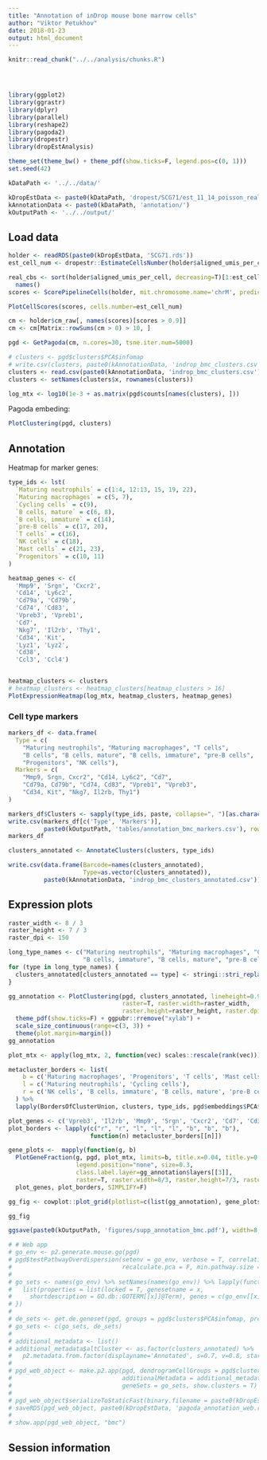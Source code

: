 ```yaml
---
title: "Annotation of inDrop mouse bone marrow cells"
author: "Viktor Petukhov"
date: 2018-01-23
output: html_document
---
```


```r
knitr::read_chunk("../../analysis/chunks.R")
```

```r
```

```r
```

```r
```

```r
library(ggplot2)
library(ggrastr)
library(dplyr)
library(parallel)
library(reshape2)
library(pagoda2)
library(dropestr)
library(dropEstAnalysis)

theme_set(theme_bw() + theme_pdf(show.ticks=F, legend.pos=c(0, 1)))
set.seed(42)

kDataPath <- '../../data/'

kDropEstData <- paste0(kDataPath, 'dropest/SCG71/est_11_14_poisson_real/')
kAnnotationData <- paste0(kDataPath, 'annotation/')
kOutputPath <- '../../output/'
```

## Load data
```r
holder <- readRDS(paste0(kDropEstData, 'SCG71.rds'))
est_cell_num <- dropestr::EstimateCellsNumber(holder$aligned_umis_per_cell)

real_cbs <- sort(holder$aligned_umis_per_cell, decreasing=T)[1:est_cell_num$expected] %>%
  names()
scores <- ScorePipelineCells(holder, mit.chromosome.name='chrM', predict.all=T)

PlotCellScores(scores, cells.number=est_cell_num)
```

```r
cm <- holder$cm_raw[, names(scores)[scores > 0.9]]
cm <- cm[Matrix::rowSums(cm > 0) > 10, ]

pgd <- GetPagoda(cm, n.cores=30, tsne.iter.num=5000)
```

```r
# clusters <- pgd$clusters$PCA$infomap
# write.csv(clusters, paste0(kAnnotationData, 'indrop_bmc_clusters.csv'))
clusters <- read.csv(paste0(kAnnotationData, 'indrop_bmc_clusters.csv'), row.names=1)
clusters <- setNames(clusters$x, rownames(clusters))

log_mtx <- log10(1e-3 + as.matrix(pgd$counts[names(clusters), ]))
```

Pagoda embeding:  
```r
PlotClustering(pgd, clusters)
```

## Annotation
Heatmap for marker genes:  
```r
type_ids <- lst(
  `Maturing neutrophils` = c(1:4, 12:13, 15, 19, 22),
  `Maturing macrophages` = c(5, 7),
  `Cycling cells` = c(9),
  `B cells, mature` = c(6, 8),
  `B cells, immature` = c(14),
  `pre-B cells` = c(17, 20),
  `T cells` = c(16),
  `NK cells` = c(18),
  `Mast cells` = c(21, 23),
  `Progenitors` = c(10, 11)
)

heatmap_genes <- c(
  'Mmp9', 'Srgn', 'Cxcr2',
  'Cd14', 'Ly6c2',
  'Cd79a', 'Cd79b',
  'Cd74', 'Cd83',
  'Vpreb3', 'Vpreb1',
  'Cd7',
  'Nkg7', 'Il2rb', 'Thy1',
  'Cd34', 'Kit',
  'Lyz1', 'Lyz2',
  'Cd38',
  'Ccl3', 'Ccl4')


heatmap_clusters <- clusters
# heatmap_clusters <- heatmap_clusters[heatmap_clusters > 16]
PlotExpressionHeatmap(log_mtx, heatmap_clusters, heatmap_genes)
```

### Cell type markers
```r
markers_df <- data.frame(
  Type = c(
    "Maturing neutrophils", "Maturing macrophages", "T cells", 
    "B cells", "B cells, mature", "B cells, immature", "pre-B cells",
    "Progenitors", "NK cells"),
  Markers = c(
    "Mmp9, Srgn, Cxcr2", "Cd14, Ly6c2", "Cd7", 
    "Cd79a, Cd79b", "Cd74, Cd83", "Vpreb1", "Vpreb3",
    "Cd34, Kit", "Nkg7, Il2rb, Thy1")
)

markers_df$Clusters <- sapply(type_ids, paste, collapse=", ")[as.character(markers_df$Type)]
write.csv(markers_df[c('Type', 'Markers')], 
          paste0(kOutputPath, 'tables/annotation_bmc_markers.csv'), row.names=F)
markers_df
```

```r
clusters_annotated <- AnnotateClusters(clusters, type_ids)
```

```r
write.csv(data.frame(Barcode=names(clusters_annotated), 
                     Type=as.vector(clusters_annotated)), 
          paste0(kAnnotationData, 'indrop_bmc_clusters_annotated.csv'))
```

## Expression plots
```r
raster_width <- 8 / 3
raster_height <- 7 / 3
raster_dpi <- 150

long_type_names <- c("Maturing neutrophils", "Maturing macrophages", "Cycling cells",
                     "B cells, immature", "B cells, mature", "pre-B cells")
for (type in long_type_names) {
  clusters_annotated[clusters_annotated == type] <- stringi::stri_replace_last(type, "\n", regex=" ")
}

gg_annotation <- PlotClustering(pgd, clusters_annotated, lineheight=0.9, size=0.3, 
                                raster=T, raster.width=raster_width, 
                                raster.height=raster_height, raster.dpi=raster_dpi) + 
  theme_pdf(show.ticks=F) + ggpubr::rremove("xylab") +
  scale_size_continuous(range=c(3, 3)) +
  theme(plot.margin=margin())
gg_annotation
```

```r
plot_mtx <- apply(log_mtx, 2, function(vec) scales::rescale(rank(vec)))
```

```r
metacluster_borders <- list(
    b = c('Maturing macrophages', 'Progenitors', 'T cells', 'Mast cells'),
    l = c('Maturing neutrophils', 'Cycling cells'),
    r = c('NK cells', 'B cells, immature', 'B cells, mature', 'pre-B cells')
  ) %>%
  lapply(BordersOfClusterUnion, clusters, type_ids, pgd$embeddings$PCA$tSNE)
```

```r
plot_genes <- c('Vpreb3', 'Il2rb', 'Mmp9', 'Srgn', 'Cxcr2', 'Cd7', 'Cd34', 'Lyz1')
plot_borders <- lapply(c("r", "r", "l", "l", "l", "b", "b", "b"), 
                       function(n) metacluster_borders[[n]])

gene_plots <-  mapply(function(g, b) 
  PlotGeneFraction(g, pgd, plot_mtx, limits=b, title.x=0.04, title.y=0.99, 
                   legend.position="none", size=0.3, 
                   class.label.layer=gg_annotation$layers[[3]], 
                   raster=T, raster.width=8/3, raster.height=7/3, raster.dpi=150),
  plot_genes, plot_borders, SIMPLIFY=F)

gg_fig <- cowplot::plot_grid(plotlist=c(list(gg_annotation), gene_plots), ncol=3)
```

```r
gg_fig
```

```r
ggsave(paste0(kOutputPath, 'figures/supp_annotation_bmc.pdf'), width=8, height=7)
```

```r
# # Web app
# go_env <- p2.generate.mouse.go(pgd)
# pgd$testPathwayOverdispersion(setenv = go_env, verbose = T, correlation.distance.threshold = 0.9,
#                               recalculate.pca = F, min.pathway.size = 100, max.pathway.size = 1000)
# 
# go_sets <- names(go_env) %>% setNames(names(go_env)) %>% lapply(function(x) {
#   list(properties = list(locked = T, genesetname = x,
#     shortdescription = GO.db::GOTERM[[x]]@Term), genes = c(go_env[[x]]))
# })
# 
# de_sets <- get.de.geneset(pgd, groups = pgd$clusters$PCA$infomap, prefix = 'de_')
# go_sets <- c(go_sets, de_sets)
# 
# additional_metadata <- list()
# additional_metadata$altCluster <- as.factor(clusters_annotated) %>%
#   p2.metadata.from.factor(displayname='Annotated', s=0.7, v=0.8, start=0, end=0.5)
# 
# pgd_web_object <- make.p2.app(pgd, dendrogramCellGroups = pgd$clusters$PCA$infomap,
#                               additionalMetadata = additional_metadata,
#                               geneSets = go_sets, show.clusters = T)
# 
# pgd_web_object$serializeToStaticFast(binary.filename = paste0(kDropEstData, 'bmc_pagoda_annotated.bin'))
# saveRDS(pgd_web_object, paste0(kDropEstData, 'pagoda_annotation_web.rds'))
# 
# show.app(pgd_web_object, "bmc")
```

## Session information
```r
```
